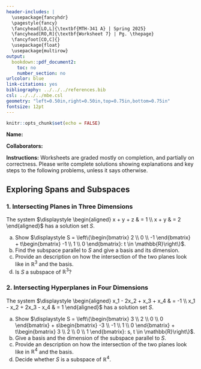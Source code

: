 ---
header-includes: |
  \usepackage{fancyhdr}
  \pagestyle{fancy}
  \fancyhead[LO,L]{\textbf{MTH-341 A} | Spring 2025}
  \fancyhead[RO,R]{\textbf{Worksheet 7} | Pg. \thepage}
  \fancyfoot[CO,C]{}
  \usepackage{float}
  \usepackage{multirow}
output:
  bookdown::pdf_document2:
    toc: no
    number_section: no
urlcolor: blue
link-citations: yes
bibliography: ../../../references.bib
csl: ../../../mbe.csl
geometry: "left=0.50in,right=0.50in,top=0.75in,bottom=0.75in"
fontsize: 12pt
---

```{r setup, include=FALSE}
knitr::opts_chunk$set(echo = FALSE)
```

**Name:**

**Collaborators:**

\noindent\rule{\textwidth}{1pt}
**Instructions:** Worksheets are graded mostly on completion, and partially on correctness. Please write complete solutions showing explanations and key steps to the following problems, unless it says otherwise.
\noindent\rule{\textwidth}{1pt}

## Exploring Spans and Subspaces

### 1. Intersecting Planes in Three Dimensions

The system $\displaystyle \begin{aligned} x + y + z & = 1 \\ x + y & = 2 \end{aligned}$ has a solution set $S$.

a. Show $\displaystyle S = \left\{\begin{bmatrix} 2 \\ 0 \\ -1 \end{bmatrix} + t\begin{bmatrix} -1 \\ 1 \\ 0 \end{bmatrix}: t \in \mathbb{R}\right\}$.
\vfill
b. Find the subspace parallel to $S$ and give a basis and its dimension.
\vfill
c. Provide an description on how the intersection of the two planes look like in $\mathbb{R}^3$ and the basis.
\vfill
d. Is $S$ a subspace of $\mathbb{R}^3$?
\vfill

\newpage

### 2. Intersecting Hyperplanes in Four Dimensions

The system $\displaystyle \begin{aligned} x_1 - 2x_2 + x_3 + x_4 & = -1 \\ x_1 - x_2 + 2x_3 - x_4 & = 1 \end{aligned}$ has a solution set $S$.

a. Show $\displaystyle S = \left\{\begin{bmatrix} 3 \\ 2 \\ 0 \\ 0 \end{bmatrix} + s\begin{bmatrix} -3 \\ -1 \\ 1 \\ 0 \end{bmatrix} + t\begin{bmatrix} 3 \\ 2 \\ 0 \\ 1 \end{bmatrix}: s, t \in \mathbb{R}\right\}$.
\vfill
b. Give a basis and the dimension of the subspace parallel to $S$.
\vfill
c. Provide an description on how the intersection of the two planes look like in $\mathbb{R}^4$ and the basis.
\vfill
d. Decide whether $S$ is a subspace of $\mathbb{R}^4$.
\vfill

<!-- \newpage

## **References**

::: {#refs}
:::

<br> -->
